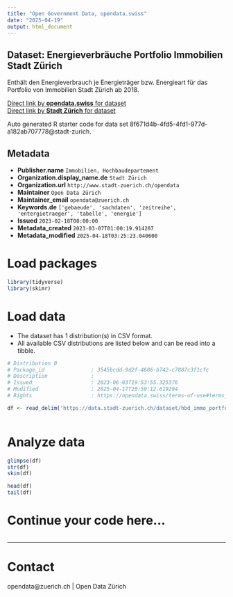 ```yaml
---
title: "Open Government Data, opendata.swiss"
date: "2025-04-19"
output: html_document
---
```


## Dataset: Energieverbräuche Portfolio Immobilien Stadt Zürich

Enthält den Energieverbrauch je Energieträger bzw. Energieart für das Portfolio von Immobilien Stadt Zürich ab 2018.

[Direct link by **opendata.swiss** for dataset](https://opendata.swiss/de/dataset/energieverbrauche-portfolio-immobilien-stadt-zurich)<br>
[Direct link by **Stadt Zürich** for dataset](https://data.stadt-zuerich.ch/dataset/hbd_immo_portfolio_energieverbrauch)

Auto generated R starter code for data set 8f671d4b-4fd5-4fd1-977d-a182ab707778@stadt-zurich.

## Metadata

- **Publisher.name** `Immobilien, Hochbaudepartement`
- **Organization.display_name.de** `Stadt Zürich`
- **Organization.url** `http://www.stadt-zuerich.ch/opendata`
- **Maintainer** `Open Data Zürich`
- **Maintainer_email** `opendata@zuerich.ch`
- **Keywords.de** `['gebaeude', 'sachdaten', 'zeitreihe', 'entergietraeger', 'tabelle', 'energie']`
- **Issued** `2023-02-18T00:00:00`
- **Metadata_created** `2023-03-07T01:00:19.914207`
- **Metadata_modified** `2025-04-18T03:25:23.040600`


# Load packages

```r

library(tidyverse)
library(skimr)

```

# Load data

-   The dataset has 1 distribution(s) in CSV format.
-   All available CSV distributions are listed below and can be read into a tibble.

```r

# Distribution 0
# Package_id               : 3545bcdd-9d2f-4686-b742-c7887c3f1cfc
# Description              : 
# Issued                   : 2023-06-03T19:53:55.325376
# Modified                 : 2025-04-17T20:59:12.619294
# Rights                   : https://opendata.swiss/terms-of-use#terms_open

df <- read_delim('https://data.stadt-zuerich.ch/dataset/hbd_immo_portfolio_energieverbrauch/download/exp_IMMO_OGD_2021.csv')



```

# Analyze data

```r

glimpse(df)
str(df)
skim(df)

head(df)
tail(df)

```

# Continue your code here...

```r

```

------------------------------------------------------------------------

# Contact

opendata@zuerich.ch | Open Data Zürich
